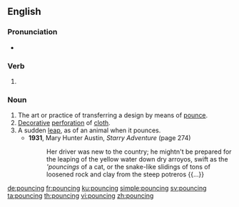 ==English==

===Pronunciation===
* {{IPA|/ˈpaʊnsɪŋ/|lang=en}}

===Verb===
{{head|en|present participle}}

# {{present participle of|pounce|lang=en|nocat=1}}

===Noun===
{{en-noun}}

# The art or practice of transferring a design by means of [[pounce]].
# [[decorative|Decorative]] [[perforation]] of [[cloth]].
# A sudden [[leap]], as of an animal when it pounces.
#* '''1931''', Mary Hunter Austin, ''Starry Adventure'' (page 274)
#*: Her driver was new to the country; he mightn't be prepared for the leaping of the yellow water down dry arroyos, swift as the '''pouncings'' of a cat, or the snake-like slidings of tons of loosened rock and clay from the steep potreros {{...}}

[[de:pouncing]]
[[fr:pouncing]]
[[ku:pouncing]]
[[simple:pouncing]]
[[sv:pouncing]]
[[ta:pouncing]]
[[th:pouncing]]
[[vi:pouncing]]
[[zh:pouncing]]